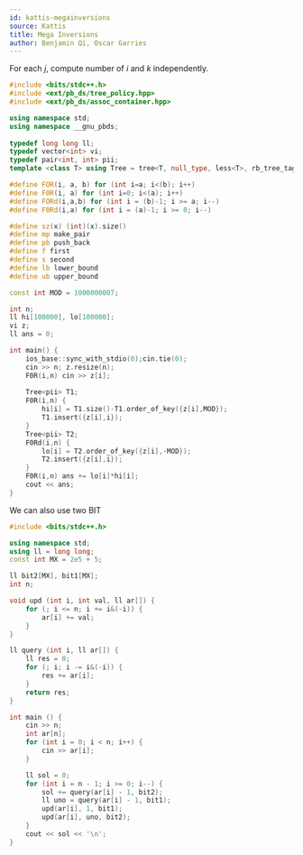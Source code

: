 ```yaml
---
id: kattis-megainversions
source: Kattis
title: Mega Inversions
author: Benjamin Qi, Oscar Garries
---
```


For each $j$, compute number of $i$ and $k$ independently.

```cpp
#include <bits/stdc++.h>
#include <ext/pb_ds/tree_policy.hpp>
#include <ext/pb_ds/assoc_container.hpp>

using namespace std;
using namespace __gnu_pbds;
 
typedef long long ll;
typedef vector<int> vi;
typedef pair<int, int> pii;
template <class T> using Tree = tree<T, null_type, less<T>, rb_tree_tag,tree_order_statistics_node_update>;

#define FOR(i, a, b) for (int i=a; i<(b); i++)
#define F0R(i, a) for (int i=0; i<(a); i++)
#define FORd(i,a,b) for (int i = (b)-1; i >= a; i--)
#define F0Rd(i,a) for (int i = (a)-1; i >= 0; i--)

#define sz(x) (int)(x).size()
#define mp make_pair
#define pb push_back
#define f first
#define s second
#define lb lower_bound
#define ub upper_bound

const int MOD = 1000000007;

int n;
ll hi[100000], lo[100000];
vi z;
ll ans = 0;

int main() {
    ios_base::sync_with_stdio(0);cin.tie(0);
    cin >> n; z.resize(n);
    F0R(i,n) cin >> z[i];
    
    Tree<pii> T1;
    F0R(i,n) {
        hi[i] = T1.size()-T1.order_of_key({z[i],MOD});
        T1.insert({z[i],i});
    }
    Tree<pii> T2;
    F0Rd(i,n) {
        lo[i] = T2.order_of_key({z[i],-MOD});
        T2.insert({z[i],i});
    }
    F0R(i,n) ans += lo[i]*hi[i];
    cout << ans;
}
```
We can also use two BIT
```cpp
#include <bits/stdc++.h>

using namespace std;
using ll = long long;
const int MX = 2e5 + 5;

ll bit2[MX], bit1[MX];
int n;

void upd (int i, int val, ll ar[]) {
    for (; i <= n; i += i&(-i)) {
        ar[i] += val;
    }
}

ll query (int i, ll ar[]) {
    ll res = 0;
    for (; i; i -= i&(-i)) {
        res += ar[i];
    }
    return res;
}

int main () {
    cin >> n;
    int ar[n];
    for (int i = 0; i < n; i++) {
        cin >> ar[i];
    }

    ll sol = 0;
    for (int i = n - 1; i >= 0; i--) {
        sol += query(ar[i] - 1, bit2);
        ll uno = query(ar[i] - 1, bit1);
        upd(ar[i], 1, bit1);
        upd(ar[i], uno, bit2);
    }
    cout << sol << '\n';
}
```

